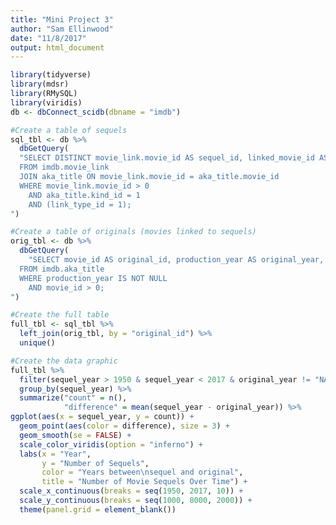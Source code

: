```yaml
---
title: "Mini Project 3"
author: "Sam Ellinwood"
date: "11/8/2017"
output: html_document
---
```


```r
library(tidyverse)
library(mdsr)
library(RMySQL)
library(viridis)
db <- dbConnect_scidb(dbname = "imdb")
```

```r
#Create a table of sequels
sql_tbl <- db %>%
  dbGetQuery(
  "SELECT DISTINCT movie_link.movie_id AS sequel_id, linked_movie_id AS original_id, link_type_id, production_year AS sequel_year, title AS sequel_title  
  FROM imdb.movie_link
  JOIN aka_title ON movie_link.movie_id = aka_title.movie_id
  WHERE movie_link.movie_id > 0
    AND aka_title.kind_id = 1
    AND (link_type_id = 1);
")
```

```r
#Create a table of originals (movies linked to sequels)
orig_tbl <- db %>%
  dbGetQuery(
    "SELECT movie_id AS original_id, production_year AS original_year, title AS original_title
  FROM imdb.aka_title
  WHERE production_year IS NOT NULL
    AND movie_id > 0;
")
```

```r
#Create the full table
full_tbl <- sql_tbl %>%
  left_join(orig_tbl, by = "original_id") %>%
  unique() 
```


```r
#Create the data graphic
full_tbl %>%
  filter(sequel_year > 1950 & sequel_year < 2017 & original_year != "NA") %>%
  group_by(sequel_year) %>%
  summarize("count" = n(),
            "difference" = mean(sequel_year - original_year)) %>%
ggplot(aes(x = sequel_year, y = count)) +
  geom_point(aes(color = difference), size = 3) +
  geom_smooth(se = FALSE) +
  scale_color_viridis(option = "inferno") +
  labs(x = "Year",
       y = "Number of Sequels", 
       color = "Years between\nsequel and original",
       title = "Number of Movie Sequels Over Time") +
  scale_x_continuous(breaks = seq(1950, 2017, 10)) +
  scale_y_continuous(breaks = seq(1000, 8000, 2000)) +
  theme(panel.grid = element_blank())
```
